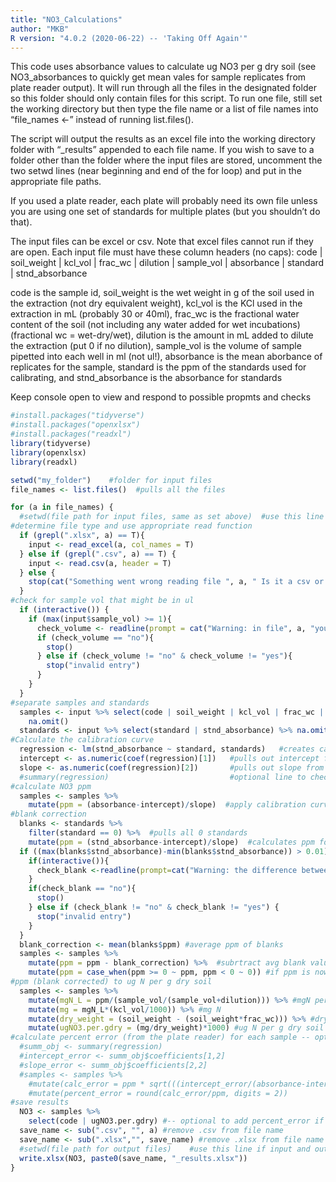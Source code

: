 ```yaml
---
title: "NO3_Calculations"
author: "MKB"
R version: "4.0.2 (2020-06-22) -- 'Taking Off Again'"
---
```

This code uses absorbance values to calculate ug NO3 per g dry soil (see NO3_absorbances to quickly get mean vales for sample replicates from plate reader output). It will run through all the files in the designated folder so this folder should only contain files for this script. To run one file, still set the working directory but then type the file name or a list of file names into "file_names <-" instead of running list.files().

The script will output the results as an excel file into the working directory folder with "_results" appended to each file name. If you wish to save to a folder other than the folder where the input files are stored, uncomment the two setwd lines (near beginning and end of the for loop) and put in the appropriate file paths. 

If you used a plate reader, each plate will probably need its own file unless you are using one set of standards for multiple plates (but you shouldn't do that).

The input files can be excel or csv. Note that excel files cannot run if they are open. Each input file must have these column headers (no caps):
code | soil_weight | kcl_vol | frac_wc | dilution | sample_vol | absorbance | standard | stnd_absorbance

code is the sample id, soil_weight is the wet weight in g of the soil used in the extraction (not dry equivalent weight), kcl_vol is the KCl used in the extraction in mL (probably 30 or 40ml), frac_wc is the fractional water content of the soil (not including any water added for wet incubations) (fractional wc = wet-dry/wet), dilution is the amount in mL added to dilute the extraction (put 0 if no dilution), sample_vol is the volume of sample pipetted into each well in ml (not ul!), absorbance is the mean aborbance of replicates for the sample, standard is the ppm of the standards used for calibrating, and stnd_absorbance is the absorbance for standards

Keep console open to view and respond to possible propmts and checks

```r
#install.packages("tidyverse")
#install.packages("openxlsx")
#install.packages("readxl")
library(tidyverse)
library(openxlsx)
library(readxl)

setwd("my_folder")    #folder for input files
file_names <- list.files()  #pulls all the files

for (a in file_names) {
  #setwd(file path for input files, same as set above)  #use this line if input and output folders differ
#determine file type and use appropriate read function
  if (grepl(".xlsx", a) == T){   
    input <- read_excel(a, col_names = T)
  } else if (grepl(".csv", a) == T) {
    input <- read.csv(a, header = T)
  } else {
    stop(cat("Something went wrong reading file ", a, " Is it a csv or xlsx?"))
  }
#check for sample vol that might be in ul
  if (interactive()) { 
    if (max(input$sample_vol) >= 1){
      check_volume <- readline(prompt = cat("Warning: in file", a, "your sample_vol might be too high. Is ", max(input$sample_vol), " in ml and not ul? \nIf it is in ml type 'yes' then press enter to continue, if it is not in ml type 'no' then press enter to stop the script"))
      if (check_volume == "no"){
        stop()
      } else if (check_volume != "no" & check_volume != "yes"){
        stop("invalid entry")
      }
    }
  }
#separate samples and standards
  samples <- input %>% select(code | soil_weight | kcl_vol | frac_wc | dilution | sample_vol| absorbance) %>% 
    na.omit()
  standards <- input %>% select(standard | stnd_absorbance) %>% na.omit()               
#Calculate the calibration curve  
  regression <- lm(stnd_absorbance ~ standard, standards)   #creates calibration curve
  intercept <- as.numeric(coef(regression)[1])   #pulls out intercept from regression
  slope <- as.numeric(coef(regression)[2])       #pulls out slope from regression
  #summary(regression)                           #optional line to check R2, should be a really high R2
#calculate NO3 ppm
  samples <- samples %>%
    mutate(ppm = (absorbance-intercept)/slope)  #apply calibration curve to samples to get ppm
#blank correction
  blanks <- standards %>%
    filter(standard == 0) %>%  #pulls all 0 standards
    mutate(ppm = (stnd_absorbance-intercept)/slope)  #calculates ppm for blanks based on regression
  if ((max(blanks$stnd_absorbance)-min(blanks$stnd_absorbance)) > 0.01){#if diff btwn blanks absorbance is high
    if(interactive()){
      check_blank <-readline(prompt=cat("Warning: the difference between blanks absorbance is ", (max(blanks$stnd_absorbance)-min(blanks$stnd_absorbance)), " for file ", a,". This is a little high. \nType 'yes' and press enter to continue. Type 'no' and press enter to stop script and possibly remove anomalous/contaminated blanks."))
    }
    if(check_blank == "no"){
      stop()
    } else if (check_blank != "no" & check_blank != "yes") {
      stop("invalid entry")
    }
  }
  blank_correction <- mean(blanks$ppm) #average ppm of blanks
  samples <- samples %>%
    mutate(ppm = ppm - blank_correction) %>%  #subrtract avg blank value from all samples 
    mutate(ppm = case_when(ppm >= 0 ~ ppm, ppm < 0 ~ 0)) #if ppm is now negative, convert to 0
#ppm (blank corrected) to ug N per g dry soil  
  samples <- samples %>%
    mutate(mgN_L = ppm/(sample_vol/(sample_vol+dilution))) %>% #mgN per L, if no dilution it equals ppm
    mutate(mg = mgN_L*(kcl_vol/1000)) %>% #mg N
    mutate(dry_weight = (soil_weight - (soil_weight*frac_wc))) %>% #dry weight equivalent of soil
    mutate(ugNO3.per.gdry = (mg/dry_weight)*1000) #ug N per g dry soil
#calculate percent error (from the plate reader) for each sample -- optional
  #summ_obj <- summary(regression)
  #intercept_error <- summ_obj$coefficients[1,2]
  #slope_error <- summ_obj$coefficients[2,2]
  #samples <- samples %>%
    #mutate(calc_error = ppm * sqrt(((intercept_error/(absorbance-intercept))^2)+(slope_error/slope)^2)) %>%
    #mutate(percent_error = round(calc_error/ppm, digits = 2))
#save results
  NO3 <- samples %>%
    select(code | ugNO3.per.gdry) #-- optional to add percent_error if you're calculating it
  save_name <- sub(".csv", "", a) #remove .csv from file name
  save_name <- sub(".xlsx","", save_name) #remove .xlsx from file name
  #setwd(file path for output files)    #use this line if input and output folders differ
  write.xlsx(NO3, paste0(save_name, "_results.xlsx"))
}
```
